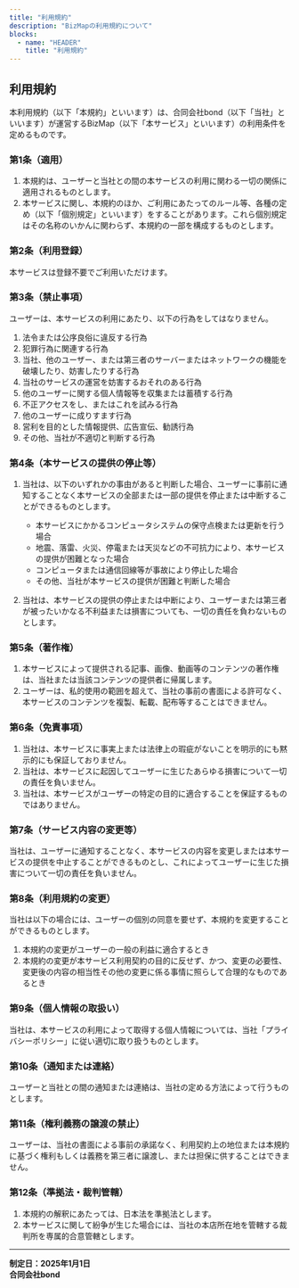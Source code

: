 ```yaml
---
title: "利用規約"
description: "BizMapの利用規約について"
blocks:
  - name: "HEADER"
    title: "利用規約"
---
```


## 利用規約

本利用規約（以下「本規約」といいます）は、合同会社bond（以下「当社」といいます）が運営するBizMap（以下「本サービス」といいます）の利用条件を定めるものです。

### 第1条（適用）

1. 本規約は、ユーザーと当社との間の本サービスの利用に関わる一切の関係に適用されるものとします。
2. 本サービスに関し、本規約のほか、ご利用にあたってのルール等、各種の定め（以下「個別規定」といいます）をすることがあります。これら個別規定はその名称のいかんに関わらず、本規約の一部を構成するものとします。

### 第2条（利用登録）

本サービスは登録不要でご利用いただけます。

### 第3条（禁止事項）

ユーザーは、本サービスの利用にあたり、以下の行為をしてはなりません。

1. 法令または公序良俗に違反する行為
2. 犯罪行為に関連する行為
3. 当社、他のユーザー、または第三者のサーバーまたはネットワークの機能を破壊したり、妨害したりする行為
4. 当社のサービスの運営を妨害するおそれのある行為
5. 他のユーザーに関する個人情報等を収集または蓄積する行為
6. 不正アクセスをし、またはこれを試みる行為
7. 他のユーザーに成りすます行為
8. 営利を目的とした情報提供、広告宣伝、勧誘行為
9. その他、当社が不適切と判断する行為

### 第4条（本サービスの提供の停止等）

1. 当社は、以下のいずれかの事由があると判断した場合、ユーザーに事前に通知することなく本サービスの全部または一部の提供を停止または中断することができるものとします。
   - 本サービスにかかるコンピュータシステムの保守点検または更新を行う場合
   - 地震、落雷、火災、停電または天災などの不可抗力により、本サービスの提供が困難となった場合
   - コンピュータまたは通信回線等が事故により停止した場合
   - その他、当社が本サービスの提供が困難と判断した場合

2. 当社は、本サービスの提供の停止または中断により、ユーザーまたは第三者が被ったいかなる不利益または損害についても、一切の責任を負わないものとします。

### 第5条（著作権）

1. 本サービスによって提供される記事、画像、動画等のコンテンツの著作権は、当社または当該コンテンツの提供者に帰属します。
2. ユーザーは、私的使用の範囲を超えて、当社の事前の書面による許可なく、本サービスのコンテンツを複製、転載、配布等することはできません。

### 第6条（免責事項）

1. 当社は、本サービスに事実上または法律上の瑕疵がないことを明示的にも黙示的にも保証しておりません。
2. 当社は、本サービスに起因してユーザーに生じたあらゆる損害について一切の責任を負いません。
3. 当社は、本サービスがユーザーの特定の目的に適合することを保証するものではありません。

### 第7条（サービス内容の変更等）

当社は、ユーザーに通知することなく、本サービスの内容を変更しまたは本サービスの提供を中止することができるものとし、これによってユーザーに生じた損害について一切の責任を負いません。

### 第8条（利用規約の変更）

当社は以下の場合には、ユーザーの個別の同意を要せず、本規約を変更することができるものとします。

1. 本規約の変更がユーザーの一般の利益に適合するとき
2. 本規約の変更が本サービス利用契約の目的に反せず、かつ、変更の必要性、変更後の内容の相当性その他の変更に係る事情に照らして合理的なものであるとき

### 第9条（個人情報の取扱い）

当社は、本サービスの利用によって取得する個人情報については、当社「プライバシーポリシー」に従い適切に取り扱うものとします。

### 第10条（通知または連絡）

ユーザーと当社との間の通知または連絡は、当社の定める方法によって行うものとします。

### 第11条（権利義務の譲渡の禁止）

ユーザーは、当社の書面による事前の承諾なく、利用契約上の地位または本規約に基づく権利もしくは義務を第三者に譲渡し、または担保に供することはできません。

### 第12条（準拠法・裁判管轄）

1. 本規約の解釈にあたっては、日本法を準拠法とします。
2. 本サービスに関して紛争が生じた場合には、当社の本店所在地を管轄する裁判所を専属的合意管轄とします。

---

**制定日：2025年1月1日**  
**合同会社bond**
